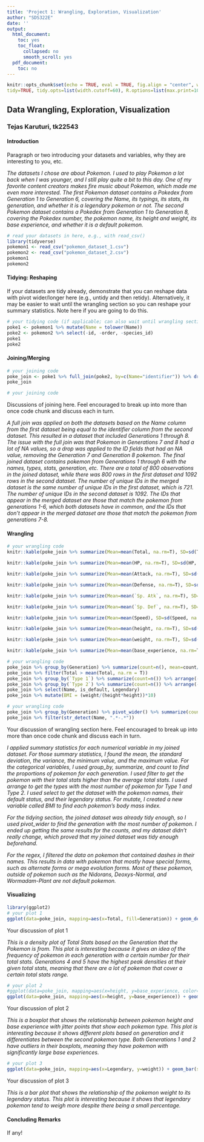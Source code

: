 ```yaml
---
title: 'Project 1: Wrangling, Exploration, Visualization'
author: "SDS322E"
date: ''
output:
  html_document:
    toc: yes
    toc_float:
      collapsed: no
      smooth_scroll: yes
  pdf_document:
    toc: no
---
```


```r
knitr::opts_chunk$set(echo = TRUE, eval = TRUE, fig.align = "center", warning = F, message = F,
tidy=TRUE, tidy.opts=list(width.cutoff=60), R.options=list(max.print=100))
```

## Data Wrangling, Exploration, Visualization

### Tejas Karuturi, tk22543

#### Introduction 

Paragraph or two introducing your datasets and variables, why they are interesting to you, etc.

*The datasets I chose are about Pokemon. I used to play Pokemon a lot back when I was younger, and I still play quite a bit to this day. One of my favorite content creators makes fire music about Pokemon, which made me even more interested. The first Pokemon dataset contains a Pokedex from Generation 1 to Generation 6, covering the Name, its typings, its stats, its generation, and whether it is a legendary pokemon or not. The second Pokemon dataset contains a Pokedex from Generation 1 to Generation 8, covering the Pokedex number, the pokemon name, its height and weight, its base experience, and whether it is a default pokemon.*

```R
# read your datasets in here, e.g., with read_csv()
library(tidyverse)
pokemon1 <- read_csv("pokemon_dataset_1.csv")
pokemon2 <- read_csv("pokemon_dataset_2.csv")
pokemon1
pokemon2
```

#### Tidying: Reshaping

If your datasets are tidy already, demonstrate that you can reshape data with pivot wider/longer here (e.g., untidy and then retidy). Alternatively, it may be easier to wait until the wrangling section so you can reshape your summary statistics. Note here if you are going to do this.

```R
# your tidying code (if applicable; can also wait until wrangling section)
poke1 <- pokemon1 %>% mutate(Name = tolower(Name))
poke2 <- pokemon2 %>% select(-id, -order, -species_id)
poke1
poke2
```

    
#### Joining/Merging

```R
# your joining code
poke_join <- poke1 %>% full_join(poke2, by=c(Name="identifier")) %>% drop_na(ID)
poke_join

# your joining code
```

Discussions of joining here. Feel encouraged to break up into more than once code chunk and discuss each in turn.

*A full join was applied on both the datasets based on the Name column from the first dataset being equal to the identifier column from the second dataset. This resulted in a dataset that included Generations 1 through 8. The issue with the full join was that Pokemon in Generations 7 and 8 had a lot of NA values, so a drop was applied to the ID fields that had an NA value, removing the Generation 7 and Generation 8 pokemon. The final joined dataset contains pokemon from Generations 1 through 6 with the names, types, stats, generation, etc. There are a total of 800 observations in the joined dataset, while there was 800 rows in the first dataset and 1092 rows in the second dataset. The number of unique IDs in the merged dataset is the same number of unique IDs in the first dataset, which is 721. The number of unique IDs in the second dataset is 1092. The IDs that appear in the merged dataset are those that match the pokemon from generations 1-6, which both datasets have in common, and the IDs that don't appear in the merged dataset are those that match the pokemon from generations 7-8.*

####  Wrangling

```R
# your wrangling code
knitr::kable(poke_join %>% summarize(Mean=mean(Total, na.rm=T), SD=sd(Total, na.rm=T), Variance=var(Total, na.rm=T), Minimum=min(Total, na.rm=T), Maximum=max(Total, na.rm=T)))

knitr::kable(poke_join %>% summarize(Mean=mean(HP, na.rm=T), SD=sd(HP, na.rm=T), Variance=var(HP, na.rm=T), Minimum=min(HP, na.rm=T), Maximum=max(HP, na.rm=T)))

knitr::kable(poke_join %>% summarize(Mean=mean(Attack, na.rm=T), SD=sd(Attack, na.rm=T), Variance=var(Attack, na.rm=T), Minimum=min(Attack, na.rm=T), Maximum=max(Attack, na.rm=T)))

knitr::kable(poke_join %>% summarize(Mean=mean(Defense, na.rm=T), SD=sd(Defense, na.rm=T), Variance=var(Defense, na.rm=T), Minimum=min(Defense, na.rm=T), Maximum=max(Defense, na.rm=T)))

knitr::kable(poke_join %>% summarize(Mean=mean(`Sp. Atk`, na.rm=T), SD=sd(`Sp. Atk`, na.rm=T), Variance=var(`Sp. Atk`, na.rm=T), Minimum=min(`Sp. Atk`, na.rm=T), Maximum=max(`Sp. Atk`, na.rm=T)))

knitr::kable(poke_join %>% summarize(Mean=mean(`Sp. Def`, na.rm=T), SD=sd(`Sp. Def`, na.rm=T), Variance=var(`Sp. Def`, na.rm=T), Minimum=min(`Sp. Def`, na.rm=T), Maximum=max(`Sp. Def`, na.rm=T)))

knitr::kable(poke_join %>% summarize(Mean=mean(Speed), SD=sd(Speed, na.rm=T), Variance=var(Speed, na.rm=T), Minimum=min(Speed, na.rm=T), Maximum=max(Speed, na.rm=T)))

knitr::kable(poke_join %>% summarize(Mean=mean(height, na.rm=T), SD=sd(height, na.rm=T), Variance=var(height, na.rm=T), Minimum=min(height, na.rm=T), Maximum=max(height, na.rm=T)))

knitr::kable(poke_join %>% summarize(Mean=mean(weight, na.rm=T), SD=sd(weight, na.rm=T), Variance=var(weight, na.rm=T), Minimum=min(weight, na.rm=T), Maximum=max(weight, na.rm=T)))

knitr::kable(poke_join %>% summarize(Mean=mean(base_experience, na.rm=T), SD=sd(base_experience, na.rm=T), Variance=var(base_experience, na.rm=T), Minimum=min(base_experience, na.rm=T), Maximum=max(base_experience, na.rm=T)))

# your wrangling code
poke_join %>% group_by(Generation) %>% summarize(count=n(), mean=count/nrow(poke_join))
poke_join %>% filter(Total > mean(Total, na.rm = T))
poke_join %>% group_by(`Type 1`) %>% summarize(count=n()) %>% arrange(-count)
poke_join %>% group_by(`Type 2`) %>% summarize(count=n()) %>% arrange(-count) %>% na.omit()
poke_join %>% select(Name, is_default, Legendary)
poke_join %>% mutate(BMI = (weight/(height*height))*10)

# your wrangling code
poke_join %>% group_by(Generation) %>% pivot_wider() %>% summarize(count=n()) %>% arrange(-count)
poke_join %>% filter(str_detect(Name, ".*-.*"))
```

Your discussion of wrangling section here. Feel encouraged to break up into more than once code chunk and discuss each in turn.

*I applied summary statistics for each numerical variable in my joined dataset. For those summary statistics, I found the mean, the standard deviation, the variance, the minimum value, and the maximum value. For the categorical variables, I used group_by, summarize, and count to find the proportions of pokemon for each generation. I used filter to get the pokemon with their total stats higher than the average total stats. I used arrange to get the types with the most number of pokemon for Type 1 and Type 2. I used select to get the dataset with the pokemon names, their default status, and their legendary status. For mutate, I created a new variable called BMI to find each pokemon's body mass index.*

*For the tidying section, the joined dataset was already tidy enough, so I used pivot_wider to find the generation with the most number of pokemon. I ended up getting the same results for the counts, and my dataset didn't really change, which proved that my joined dataset was tidy enough beforehand.*

*For the regex, I filtered the data on pokemon that contained dashes in their names. This results in data with pokemon that mostly have special forms, such as alternate forms or mega evolution forms. Most of these pokemon, outside of pokemon such as the Nidorans, Deoxys-Normal, and Wormadam-Plant are not default pokemon.*


#### Visualizing

```R
library(ggplot2)
# your plot 1
ggplot(data=poke_join, mapping=aes(x=Total, fill=Generation)) + geom_density() + geom_rug() + facet_grid(Generation~.) + ggtitle("Pokemon Total Stats by Generation")
```

Your discussion of plot 1

*This is a density plot of Total Stats based on the Generation that the Pokemon is from. This plot is interesting because it gives an idea of the frequency of pokemon in each generation with a certain number for their total stats. Generations 4 and 5 have the highest peak densities at their given total stats, meaning that there are a lot of pokemon that cover a certain total stats range.*

```R
# your plot 2
#ggplot(data=poke_join, mapping=aes(x=height, y=base_experience, color=`Type 2`)) + geom_point() + facet_wrap(Generation~.) + ggtitle("Pokemon Base Experience over Height")
ggplot(data=poke_join, mapping=aes(x=height, y=base_experience)) + geom_boxplot() + geom_jitter(alpha=.5, aes(color=`Type 2`)) + facet_wrap(Generation~.) + ggtitle("Pokemon Base Experience over Height")
```

Your discussion of plot 2

*This is a boxplot that shows the relationship between pokemon height and base experience with jitter points that show each pokemon type. This plot is interesting because it shows different plots based on generation and it differentiates between the second pokemon type. Both Generations 1 and 2 have outliers in their boxplots, meaning they have pokemon with significantly large base experiences.*

```R
# your plot 3
ggplot(data=poke_join, mapping=aes(x=Legendary, y=weight)) + geom_bar(stat="summary") + geom_errorbar(stat="summary", width=.5) + ggtitle("Pokemon Weight over Legendary Status")
```

Your discussion of plot 3

*This is a bar plot that shows the relationship of the pokemon weight to its legendary status. This plot is interesting because it shows that legendary pokemon tend to weigh more despite there being a small percentage.*

#### Concluding Remarks

If any!




